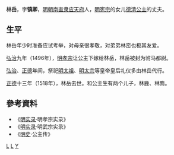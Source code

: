 '''林岳'''{{BD|？||1518年|}}，字'''镇卿'''，[[明朝|明朝]][[南直隶|南直隶]][[应天府|应天府]]人，[[明宪宗|明宪宗]]的女儿[[德清公主_(明憲宗)|德清公主]]的丈夫。

==生平==

林岳年少时准备应试考举，对母亲很孝敬，对弟弟林峦也极其友爱。

[[弘治|弘治]]九年（1496年），[[明孝宗|明孝宗]]让公主下嫁给林岳，林岳被封为驸马都尉。

[[弘治|弘治]]、[[正德_(明朝)|正德]]年间，祭祀[[明太祖|明太祖]]、[[明太宗|明太宗]]等皇帝皇后礼仪多由林岳代行。

[[正德_(明朝)|正德]]十三年（1518年），林岳去世。和公主生有两个儿子，林鹿、林廌。

== 參考資料 ==
* 《[[明实录|明实录]]·明孝宗实录》
* 《[[明实录|明实录]]·明武宗实录》
* 《[[明史|明史]]·公主传》

[[Category:明朝驸马都尉|L]]
[[Category:南京人|L]]
[[Category:林姓|Y]]